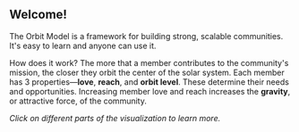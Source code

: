 
## Welcome!

The Orbit Model is a framework for building strong, scalable communities.
It's easy to learn and anyone can use it.

How does it work? The more that a member contributes to the community's
mission, the closer they orbit the center of the solar system.
Each member has 3 properties—**love**, **reach**, and **orbit level**.
These determine their needs and opportunities. Increasing member love
and reach increases the **gravity**, or attractive force, of the community.

_Click on different parts of the visualization to learn more._

